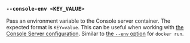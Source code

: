### `--console-env <KEY_VALUE>`

Pass an environment variable to the Console server container.
The expected format is `KEY=value`.
This can be useful when working with [the Console Server configuration][console config].
Similar to [the `--env` option][docker run env] for `docker run`.

[docker run env]: https://docs.docker.com/reference/cli/docker/container/run/#env

[console config]: /docs/reference/console-config/
